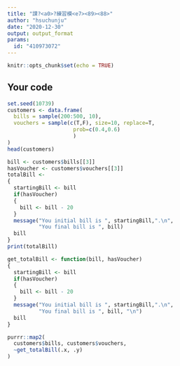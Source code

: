 ---
title: "課?<a0>?練習模<e7><89><88>"
author: "hsuchunju"
date: "2020-12-30"
output: output_format
params:
  id: "410973072"
---

```{r setup, include=FALSE}
knitr::opts_chunk$set(echo = TRUE)
```

## Your code

```{r}
set.seed(10739)
customers <- data.frame(
  bills = sample(200:500, 10),
  vouchers = sample(c(T,F), size=10, replace=T,
                     prob=c(0.4,0.6)
                     )
)
head(customers)
```

```{r}
bill <- customers$bills[[3]]
hasVoucher <- customers$vouchers[[3]]
totalBill <- 
{
  startingBill <- bill
  if(hasVoucher)
  {
    bill <- bill - 20
  }
  message("You initial bill is ", startingBill,".\n",
          "You final bill is ", bill)
  bill
}
print(totalBill)
```

```{r}
get_totalBill <- function(bill, hasVoucher)
{
  startingBill <- bill
  if(hasVoucher)
  {
    bill <- bill - 20
  }
  message("You initial bill is ", startingBill,".\n",
          "You final bill is ", bill, "\n")
  bill
}
```

```{r}
purrr::map2(
  customers$bills, customers$vouchers,
  ~get_totalBill(.x, .y)
)
```

